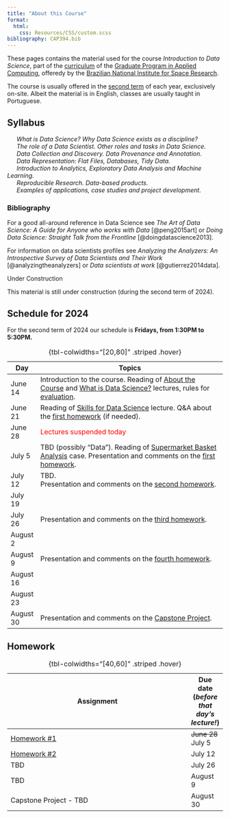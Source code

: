 ```yaml
---
title: "About this Course"
format: 
  html: 
    css: Resources/CSS/custom.scss
bibliography: CAP394.bib      
---
```


These pages contains the material used for the course *Introduction to Data Science*, part of the [curriculum](https://www.gov.br/inpe/pt-br/area-conhecimento/posgraduacao/cap/catalogo-de-disciplinas) of the [Graduate Program in Applied Computing](https://www.gov.br/inpe/pt-br/area-conhecimento/posgraduacao/cap), offeredy by the [Brazilian National Institute for Space Research](https://www.gov.br/inpe/pt-br). 

The course is usually offered in the [second term](https://www.gov.br/inpe/pt-br/area-conhecimento/posgraduacao/calendario-academico) of each year, exclusively on-site. Albeit the material is in English, classes are usually taught in Portuguese.

## Syllabus

&ensp; &ensp; _What is Data Science? Why Data Science exists as a discipline?_<br>
&ensp; &ensp; _The role of a Data Scientist. Other roles and tasks in Data Science._<br>
&ensp; &ensp; _Data Collection and Discovery. Data Provenance and Annotation._ <br>
&ensp; &ensp; _Data Representation: Flat Files, Databases, Tidy Data._<br>
&ensp; &ensp; _Introduction to Analytics, Exploratory Data Analysis and Machine Learning._<br>
&ensp; &ensp; _Reproducible Research. Data-based products._ <br>
&ensp; &ensp; _Examples of applications, case studies and project development._<br>

### Bibliography

For a good all-around reference in Data Science see _The Art of Data Science: A Guide for Anyone who works with Data_ [@peng2015art] or _Doing Data Science: Straight Talk from the Frontline_ [@doingdatascience2013].

For information on data scientists profiles see _Analyzing the Analyzers: An Introspective Survey of Data Scientists and Their Work_ [@analyzingtheanalyzers] or _Data scientists at work_ [@gutierrez2014data]. 


::: underconstruction-block 
<div class="title">Under Construction</div>
This material is still under construction (during the second term of 2024).
:::

## Schedule for 2024 {#Schedule}

For the second term of 2024 our schedule is **Fridays, from 1:30PM to 5:30PM.**

| Day      | Topics                                                                             |
|----------|----------------------------------------------------------------------------------|
|June 14   | Introduction to the course. Reading of [About the Course](00-Lectures-Intro.qmd) and [What is Data Science?](01-Lectures-WhatIs.qmd) lectures, rules for [evaluation](index.qmd#homework).                                       |
|June 21   | Reading of [Skills for Data Science](02-Lectures-Skills.qmd) lecture. Q&A about the  [first homework](index.qmd#homework) (if needed).                                                                                 |
|June 28   |  <span style="color:red;">Lectures suspended today</span>     |
|July 5    | TBD (possibly "Data").  Reading of [Supermarket Basket Analysis](53-Projects-Supermarket.qmd) case. Presentation and comments on the [first homework](index.qmd#homework).   |
|July 12   |  TBD.<br>Presentation and comments on the [second homework](index.qmd#homework).       |
|July 19   |                                                                                  |
|July 26   |  Presentation and comments on the [third homework](index.qmd#homework).     |
|August 2  |                                                                                  |
|August 9  |  Presentation and comments on the [fourth homework](index.qmd#homework).     |
|August 16 |                                                                                  |
|August 23 |                                                                                  |
|August 30 | Presentation and comments on the [Capstone Project](index.qmd#homework).     |

: {tbl-colwidths="\[20,80\]" .striped .hover}

## Homework

| Assignment                                                                       | Due date (*before that day's lecture!*) |
|----------------------------------------------------------------------------------|----------|
| [Homework #1 ](00-Homework-01.qmd)                    | ~~June 28~~ July 5   |
| [Homework #2 ](00-Homework-02.qmd)                    | July 12   |
| TBD                     | July 26   |
| TBD                          | August  9 |
| Capstone Project - TBD           | August 30 |

: {tbl-colwidths="\[40,60\]" .striped .hover}

